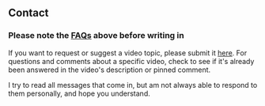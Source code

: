 <Section width="narrow">

# Contact

### Please note the [FAQs](/faq) above before writing in

If you want to request or suggest a video topic, please submit it [here](https://forms.gle/Ls8xVg6CKQumXfDR6).
For questions and comments about a specific video, check to see if it's already been answered in the video's description or pinned comment.

I try to read all messages that come in, but am not always able to respond to them personally, and hope you understand.

<PiCreature
    emotion="hesitant"
/>

<!-- This message only appears after submitting a contact form -->

<ContactFormReceivedMessage />

<ContactForm />

</Section>
